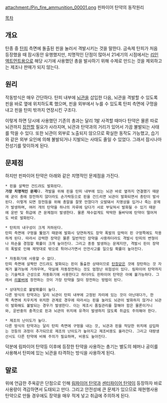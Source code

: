attachment:/Pin_fire_ammunition_00001.png
핀파이어 탄약의 동작원리

[[목차]]

== 개요 ==
탄종 중 [[탄피]] 측면에 돌출된 핀을 눌러서 격발시키는 것을 말한다. 금속제 탄피가 처음 등장했을 때 잠시동안 유행했지만, 치명적인 단점이 많아서 21세기의 시점에서는 [[리인액트먼트]]용으로 해당 시기에 사용했던 총을 발사하기 위해 수제로 만드는 것을 제외하고는 제조나 판매가 되지 않는다.

== 원리 ==
작동방식은 매우 간단하다. 탄피 내부에 [[뇌관]]을 삽입한 다음, 뇌관을 격발할 수 있도록 핀을 바로 옆에 위치하도록 했으며, 핀을 외부에서 누를 수 있도록 탄피 측면에 구멍을 내고 핀을 탄피 밖까지 연장시킨 구조다.

이렇게 하면 당시에 사용했던 기존의 총과는 달리 1발 사격할 때마다 탄약은 물론 따로 뇌관까지 [[장전]]할 필요가 사라지며, 뇌관과 탄약과의 거리가 있어서 가끔 불발되는 사태를 막을 수 있다. 또한 뇌관이 외부로 노출되지 않으므로 확실한 동작도 가능했고, 습기와 같은 외부 요인에 의해 불발되거나 지발되는 사태도 줄일 수 있었다. 그래서 잠시나마 전성기를 맞이하게 된다.

== 문제점 ==
하지만 핀파이어 탄약은 아래와 같은 치명적인 문제점을 가진다.

 * 핀을 살짝만 건드려도 발화된다.
 '''가장 치명적인 문제'''다. 격발을 위해 핀을 탄피 내부에 있는 뇌관 바로 옆까지 연결했기 때문에 굳이 총에 장전하지 않더라도 손가락등으로 핀을 건드리면 뇌관이 발화되면서 총탄이 발사된다. 이렇게 되면 장전등을 위해 총알을 잘못 만졌다가 오발돼서 치명상을 입거나 죽는 문제가 발생하며, 여러 개의 탄약을 하나의 자루에 담다가 서로 부딪쳐서 발화될 수 있기 때문에 운반 및 취급에 큰 문제점이 발생한다. 물론 재수없게도 딱딱한 돌바닥에 탄약이 떨어져도 바로 발화된다.

 * 탄피의 내구성이 크게 저하된다.
 탄피 측면에 구멍을 뚫었기 때문에 발화시 당연하게도 장약 폭발의 압력이 핀 구멍쪽에도 작용하게 된다. 따라서 강력한 장약은 물론 일반적인 장약을 사용하더라도 격발시 탄피의 변형이나 파손을 경험할 확률이 크게 높아진다. 그리고 종종 발생하는 문제지만, 격발시 핀이 장약의 폭발로 인해 제멋대로 밖으로 튀어나가면서 안전사고를 일으킬 확률이 높아진다.

 * 자동화기에 사용할 수 없다.
 탄피 측면에 살짝만 건드려도 발화되는 핀이 돌출한 상태이므로 [[탄창]]같은 것에 장탄하는 것 자체가 불가능에 가까우며, 약실에 자동장전하는 것도 엄청난 위험성이 있다. 림파이어 탄약까지는 기술력과 근성으로 자동화기에 사용한다고 하더라도 핀파이어 탄약은 아예 불가능하다. 그래서 [[리볼버]]에 장전하는 것이 가장 탄약을 많이 장전하는 방법이 된다.

 * 상대적으로 불발확률이 높다.
 다른 방식의 탄약과는 달리 뇌관이 탄피 내부에 고정된 자리에 있는 것이 아닌데다가, 한쪽 측면에 치우치게 위치한 관계로 경우에 따라서는 핀을 눌러도 뇌관이 발화하지 않거나 뇌관이 발화해도 불발되는 경우가 발생한다. 이는 제조시 품질관리를 잘해야 함은 물론이거니와, 운반중의 충격으로 핀과 뇌관의 위치에 유격이 발생하지 않도록 취급도 주의해야 한다.

 * 제조의 난이도가 높다.
 다른 방식의 탄약과는 달리 탄피 측면에 구멍을 내는 것, 뇌관과 핀을 적당한 위치에 삽입하는 것등의 과정이 추가되므로 제조의 난이도가 높아지고 제조비용도 올라간다. 그리고 대량생산시도 다른 탄약에 비해 주의가 필요하며, 비용도 높아진다.

덕분에 림파이어 탄약등 이후에 등장한 탄약을 사용하는 총기는 별도의 헤머나 공이를 사용해서 탄피에 있는 뇌관을 타격하는 방식을 사용하게 된다.

== 말로 ==
위에 언급한 주옥같은 단점으로 인해 [[림파이어 탄약]]과 [[센터파이어 탄약]]이 등장하자 바로 사용량이 격감하면서 도태되고 만다. 그리고 안전성에 큰 문제가 있으므로 재현행사용 탄약으로 만들 경우에도 장약을 매우 적게 넣고 취급에 주의하게 된다.
